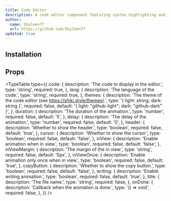 ```yaml
---
title: Code Editor
description: A code editor component featuring syntax highlighting and animation.
author:
  name: Skyleen77
  url: https://github.com/Skyleen77
updated: true
---
```


<ComponentPreview name="code-editor-demo" />

## Installation

<ComponentInstallation name="code-editor" />

## Props

<TypeTable
  type={{
    code: {
      description: 'The code to display in the editor.',
      type: 'string',
      required: true,
    },
    lang: {
      description: 'The language of the code.',
      type: 'string',
      required: true,
    },
    themes: {
      description:
        'The theme of the code editor (see https://shiki.style/themes).',
      type: '{ light: string; dark: string }',
      required: false,
      default: '{ light: "github-light"; dark: "github-dark" }',
    },
    duration: {
      description: 'The duration of the animation.',
      type: 'number',
      required: false,
      default: '5',
    },
    delay: {
      description: 'The delay of the animation.',
      type: 'number',
      required: false,
      default: '0',
    },
    header: {
      description: 'Whether to show the header.',
      type: 'boolean',
      required: false,
      default: 'true',
    },
    cursor: {
      description: 'Whether to show the cursor.',
      type: 'boolean',
      required: false,
      default: 'false',
    },
    inView: {
      description: 'Enable animation when in view.',
      type: 'boolean',
      required: false,
      default: 'false',
    },
    inViewMargin: {
      description: 'The margin of the in view.',
      type: 'string',
      required: false,
      default: '0px',
    },
    inViewOnce: {
      description: 'Enable animation only once when in view.',
      type: 'boolean',
      required: false,
      default: 'true',
    },
    copyButton: {
      description: 'Whether to show the copy button.',
      type: 'boolean',
      required: false,
      default: 'false',
    },
    writing: {
      description: 'Enable writing animation.',
      type: 'boolean',
      required: false,
      default: 'true',
    },
    title: {
      description: 'The file name.',
      type: 'string',
      required: false,
    },
    onDone: {
      description: 'Callback when the animation is done.',
      type: '() => void',
      required: false,
    },
  }}
/>
